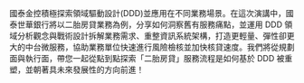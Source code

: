 國泰金控積極探索領域驅動設計(DDD)並應用在不同業務場景。在這次演講中，國泰世華銀行將以二胎房貸業務為例，分享如何洞察舊有服務痛點，並運用 DDD 領域分析觀念與戰術設計拆解業務需求、重整資訊系統架構，打造更輕量、彈性卻更大的中台微服務，協助業務單位快速進行風險檢核並加快核貸速度。我們將從規劃面與執行面，帶您一起從點到點探索「二胎房貸」服務流程是如何基於 DDD 被重塑，並朝著具未來發展性的方向前進！
